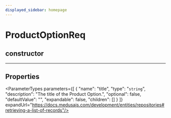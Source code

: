 ```yaml
---
displayed_sidebar: homepage
---
```



# ProductOptionReq

## constructor

___

## Properties

<ParameterTypes parameters={[
  {
    "name": "title",
    "type": "`string`",
    "description": "The title of the Product Option.",
    "optional": false,
    "defaultValue": "",
    "expandable": false,
    "children": []
  }
]} expandUrl="https://docs.medusajs.com/development/entities/repositories#retrieving-a-list-of-records"/>
